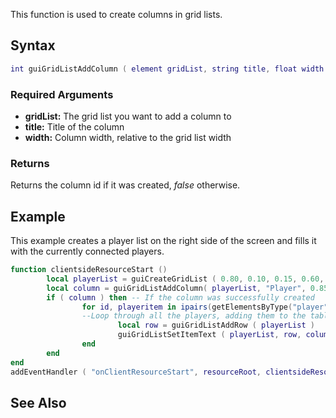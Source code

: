 {{Client function}}

This function is used to create columns in grid lists.

==Syntax== 
<syntaxhighlight lang="lua">
int guiGridListAddColumn ( element gridList, string title, float width )
</syntaxhighlight> 

===Required Arguments=== 
*'''gridList:''' The grid list you want to add a column to
*'''title:''' Title of the column
*'''width:''' Column width, relative to the grid list width

===Returns===
Returns the column id if it was created, ''false'' otherwise.

==Example== 
This example creates a player list on the right side of the screen and fills it with the currently connected players.
<syntaxhighlight lang="lua">
function clientsideResourceStart ()
        local playerList = guiCreateGridList ( 0.80, 0.10, 0.15, 0.60, true ) -- Create the grid list
        local column = guiGridListAddColumn( playerList, "Player", 0.85 ) -- Create a 'players' column in the list
        if ( column ) then -- If the column was successfully created
                for id, playeritem in ipairs(getElementsByType("player")) do 
                --Loop through all the players, adding them to the table
                        local row = guiGridListAddRow ( playerList )
                        guiGridListSetItemText ( playerList, row, column, getPlayerName ( playeritem ), false, false )
                end
        end
end
addEventHandler ( "onClientResourceStart", resourceRoot, clientsideResourceStart )
</syntaxhighlight>

==See Also==
{{GUI functions}}